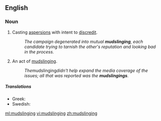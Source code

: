 ==English==
===Noun===
{{en-noun}}

#Casting [[aspersion]]s with intent to [[discredit]].
#:''The campaign degenerated into mutual '''mudslinging''', each candidate trying to tarnish the other's reputation and looking bad in the process.''
#An act of [[mudslinging]].
#:''The ''mudslinging'' didn't help expand the media coverage of the issues; all that was reported was the '''mudslingings'''.''

=====Translations=====
{{trans-top|casting aspersions to discredit}}
{{trans-mid}}
* Greek: {{t+|el|λασπολογία|f|sc=Grek}}
* Swedish: {{t|sv|pajkastning|c}}
{{trans-bottom}}

[[ml:mudslinging]]
[[vi:mudslinging]]
[[zh:mudslinging]]